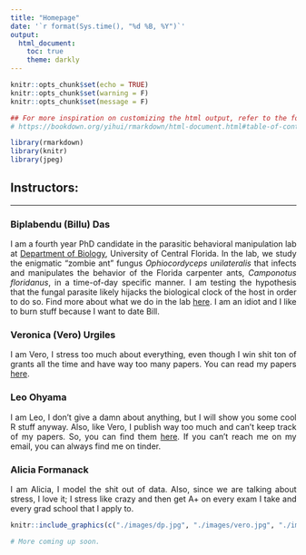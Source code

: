```yaml
---
title: "Homepage"
date: '`r format(Sys.time(), "%d %B, %Y")`'
output: 
  html_document:
    toc: true
    theme: darkly
---
```


<style>
body {text-align: justify}
</style>


```r
knitr::opts_chunk$set(echo = TRUE)
knitr::opts_chunk$set(warning = F)
knitr::opts_chunk$set(message = F)

## For more inspiration on customizing the html output, refer to the following:
# https://bookdown.org/yihui/rmarkdown/html-document.html#table-of-contents

```


```r
library(rmarkdown)
library(knitr)
library(jpeg)
```


## Instructors:

***

### Biplabendu (Billu) Das
    
I am a fourth year PhD candidate in the parasitic behavioral manipulation lab at [Department of Biology](http://sciences.ucf.edu/biology/), University of Central Florida. In the lab, we study the enigmatic "zombie ant" fungus _Ophiocordyceps unilateralis_ that infects and manipulates the behavior of the Florida carpenter ants, _Camponotus floridanus_, in a time-of-day specific manner. I am testing the hypothesis that the fungal parasite likely hijacks the biological clock of the host in order to do so. Find more about what we do in the lab [here](http://sciences.ucf.edu/biology/debekkerlab/). I am an idiot and I like to burn stuff because I want to date Bill.

### Veronica (Vero) Urgiles

I am Vero, I stress too much about everything, even though I win shit ton of grants all the time and have way too many papers. You can read my papers [here](https://scholar.google.co.in/citations?user=nvjFNZ8AAAAJ&hl=en&oi=ao). 

### Leo Ohyama

I am Leo, I don't give a damn about anything, but I will show you some cool R stuff anyway. Also, like Vero, I publish way too much and can't keep track of my papers. So, you can find them [here](https://scholar.google.co.in/citations?user=_x_MH_kAAAAJ&hl=en&oi=ao). If you can't reach me on my email, you can always find me on tinder. 

### Alicia Formanack

I am Alicia, I model the shit out of data. Also, since we are talking about stress, I love it; I stress like crazy and then get A+ on every exam I take and every grad school that I apply to. 



```r
knitr::include_graphics(c("./images/dp.jpg", "./images/vero.jpg", "./images/leo.jpg", "./images/alcia.jpg"))
```


```r
# More coming up soon.
```

